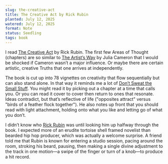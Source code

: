 ```yaml
---
slug: the-creative-act
title: The Creative Act by Rick Rubin
planted: July 12, 2025
watered: July 12, 2025
format: Note
status: Seedling
tags: book
---
```


I read [The Creative Act](https://www.goodreads.com/book/show/60965426-the-creative-act) by Rick Rubin. The first few Areas of Thought (chapters) are so similar to [The Artist’s Way](/the-artists-way) by Julia Cameron that I would be shocked if Cameron wasn’t a major influence. Or maybe there are certain artistic, creative Truths that one arrives at independently.

The book is cut up into 78 vignettes on creativity that flow sequentially but can also stand alone. In that way it reminds me a lot of [Don’t Sweat the Small Stuff](/dont-sweat-the-small-stuff). You might read it by picking out a chapter at a time that calls you. Or you can read it cover to cover then return to ones that resonate. Ideas contradict, but that’s reflective of life ("opposites attract" versus "birds of a feather flock together"). He also notes up front that you should read with light attachment, holding onto what you like and letting go of what you don’t.

I didn’t know who [Rick Rubin](https://en.wikipedia.org/wiki/Rick_Rubin) was until looking him up halfway through the book. I expected more of an erudite tortoise shell framed novelist than bearded hip hop producer, which was actually a welcome surprise. A friend told me that Rubin is known for entering a studio session, pacing around the room, stroking his beard, pausing, then making a single divine adjustment to the track in one motion—a swipe of the finger or turn of a knob—to produce a hit record.
